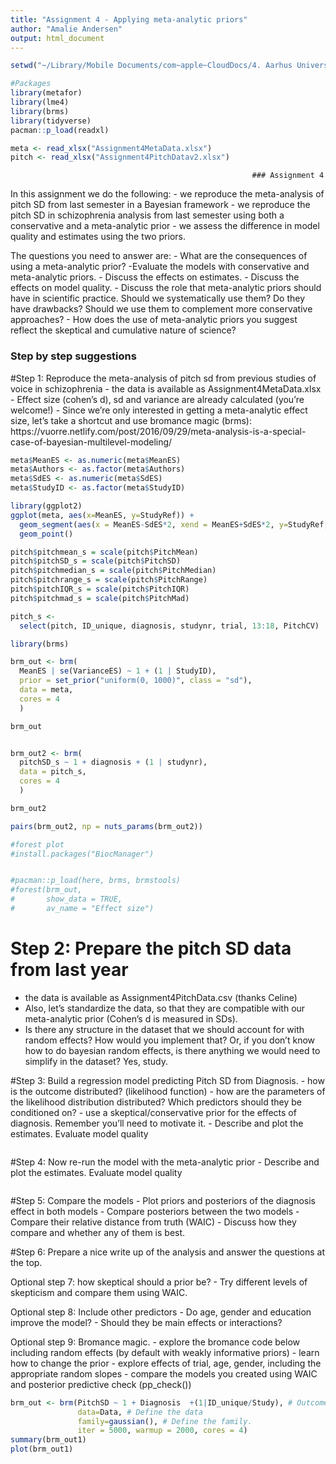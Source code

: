 ```yaml
---
title: "Assignment 4 - Applying meta-analytic priors"
author: "Amalie Andersen"
output: html_document
---
```


```r
setwd("~/Library/Mobile Documents/com~apple~CloudDocs/4. Aarhus Universitet/4. Semester/1. Computational Modelling/RFOLDER/ASS4_Metaanalytic priors/ASS4")

#Packages
library(metafor)
library(lme4)
library(brms)
library(tidyverse)
pacman::p_load(readxl)

meta <- read_xlsx("Assignment4MetaData.xlsx")
pitch <- read_xlsx("Assignment4PitchDatav2.xlsx")
```

                                                          ### Assignment 4

In this assignment we do the following:
- we reproduce the meta-analysis of pitch SD from last semester in a Bayesian framework
- we reproduce the pitch SD in schizophrenia analysis from last semester using both a conservative and a meta-analytic prior
- we assess the difference in model quality and estimates using the two priors.

The questions you need to answer are: 
- What are the consequences of using a meta-analytic prior? 
-Evaluate the models with conservative and meta-analytic priors. 
- Discuss the effects on estimates. 
- Discuss the effects on model quality. 
- Discuss the role that meta-analytic priors should have in scientific practice. Should we systematically use them? Do they have drawbacks? Should we use them to complement more conservative approaches? 
- How does the use of meta-analytic priors you suggest reflect the skeptical and cumulative nature of science?

### Step by step suggestions

#Step 1: Reproduce the meta-analysis of pitch sd from previous studies of voice in schizophrenia
- the data is available as Assignment4MetaData.xlsx
- Effect size (cohen's d), sd and variance are already calculated (you're welcome!)
- Since we're only interested in getting a meta-analytic effect size, let's take a shortcut and use bromance magic (brms): https://vuorre.netlify.com/post/2016/09/29/meta-analysis-is-a-special-case-of-bayesian-multilevel-modeling/

```r
meta$MeanES <- as.numeric(meta$MeanES)
meta$Authors <- as.factor(meta$Authors)
meta$SdES <- as.numeric(meta$SdES)
meta$StudyID <- as.factor(meta$StudyID)

library(ggplot2)
ggplot(meta, aes(x=MeanES, y=StudyRef)) +
  geom_segment(aes(x = MeanES-SdES*2, xend = MeanES+SdES*2, y=StudyRef, yend=StudyRef)) +
  geom_point()
```

```r
pitch$pitchmean_s = scale(pitch$PitchMean)
pitch$pitchSD_s = scale(pitch$PitchSD)
pitch$pitchmedian_s = scale(pitch$PitchMedian)
pitch$pitchrange_s = scale(pitch$PitchRange)
pitch$pitchIQR_s = scale(pitch$PitchIQR)
pitch$pitchmad_s = scale(pitch$PitchMad)

pitch_s <- 
  select(pitch, ID_unique, diagnosis, studynr, trial, 13:18, PitchCV)
```


```r
library(brms)

brm_out <- brm(
  MeanES | se(VarianceES) ~ 1 + (1 | StudyID), 
  prior = set_prior("uniform(0, 1000)", class = "sd"),
  data = meta, 
  cores = 4
  )

brm_out


brm_out2 <- brm(
  pitchSD_s ~ 1 + diagnosis + (1 | studynr), 
  data = pitch_s, 
  cores = 4
  )

brm_out2

pairs(brm_out2, np = nuts_params(brm_out2))
```

```r
#forest plot
#install.packages("BiocManager")


#pacman::p_load(here, brms, brmstools)
#forest(brm_out,
#       show_data = TRUE,
#       av_name = "Effect size")
```


# Step 2: Prepare the pitch SD data from last year
- the data is available as Assignment4PitchData.csv (thanks Celine)
- Also, let's standardize the data, so that they are compatible with our meta-analytic prior (Cohen's d is measured in SDs).
- Is there any structure in the dataset that we should account for with random effects? How would you implement that? Or, if you don't know how to do bayesian random effects, is there anything we would need to simplify in the dataset?
Yes, study. 


#Step 3: Build a regression model predicting Pitch SD from Diagnosis.
- how is the outcome distributed? (likelihood function)
- how are the parameters of the likelihood distribution distributed? Which predictors should they be conditioned on?
- use a skeptical/conservative prior for the effects of diagnosis. Remember you'll need to motivate it.
- Describe and plot the estimates. Evaluate model quality
```r

```

#Step 4: Now re-run the model with the meta-analytic prior
- Describe and plot the estimates. Evaluate model quality
```r

```

#Step 5: Compare the models
- Plot priors and posteriors of the diagnosis effect in both models
- Compare posteriors between the two models
- Compare their relative distance from truth (WAIC)
- Discuss how they compare and whether any of them is best.

#Step 6: Prepare a nice write up of the analysis and answer the questions at the top.

Optional step 7: how skeptical should a prior be?
- Try different levels of skepticism and compare them using WAIC.

Optional step 8: Include other predictors
- Do age, gender and education improve the model?
- Should they be main effects or interactions?

Optional step 9: Bromance magic.
- explore the bromance code below including random effects (by default with weakly informative priors)
- learn how to change the prior
- explore effects of trial, age, gender, including the appropriate random slopes
- compare the models you created using WAIC and posterior predictive check (pp_check())


```r
brm_out <- brm(PitchSD ~ 1 + Diagnosis  +(1|ID_unique/Study), # Outcome as a function of the predictors as in lme4. 
               data=Data, # Define the data
               family=gaussian(), # Define the family. 
               iter = 5000, warmup = 2000, cores = 4)
summary(brm_out1)
plot(brm_out1)

```
